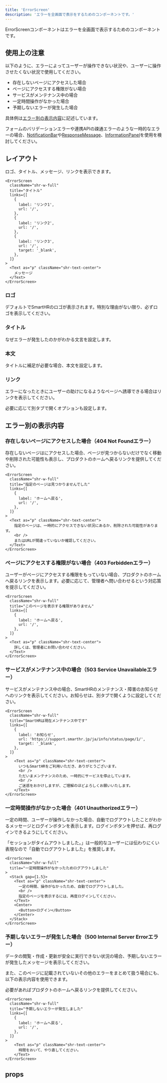 ```yaml
---
title: 'ErrorScreen'
description: 'エラーを全画面で表示をするためのコンポーネントです。'
---
```


ErrorScreenコンポーネントはエラーを全画面で表示するためのコンポーネントです。

<ComponentStory name="ErrorScreen" />

## 使用上の注意

以下のように、エラーによってユーザーが操作できない状況や、ユーザーに操作させたくない状況で使用してください。

- 存在しないページにアクセスした場合
- ページにアクセスする権限がない場合
- サービスがメンテナンス中の場合
- 一定時間操作がなかった場合
- 予期しないエラーが発生した場合

具体例は<a href="#h2-2">エラー別の表示内容</a>に記述しています。

フォームのバリデーションエラーや連携APIの疎通エラーのような一時的なエラーの場合、[NotificationBar](/products/components/notification-bar/)や[ResponseMessage](/products/components/response-message/)、[InformationPanel](/products/components/information-panel/)を使用を検討してください。

## レイアウト

ロゴ、タイトル、メッセージ、リンクを表示できます。

```tsx editable codeBlock
<ErrorScreen
  className="shr-w-full"
  title="タイトル"
  links={[
    {
      label: 'リンク1',
      url: '/',
    },
    {
      label: 'リンク2',
      url: '/',
    },
    {
      label: 'リンク3',
      url: '/',
      target: '_blank',
    },
  ]}
>
  <Text as="p" className="shr-text-center">
    メッセージ
  </Text>
</ErrorScreen>
```

### ロゴ

デフォルトでSmartHRのロゴが表示されます。特別な理由がない限り、必ずロゴを表示してください。

### タイトル

なぜエラーが発生したのかがわかる文言を設定します。

### 本文

タイトルに補足が必要な場合、本文を設定します。

### リンク

エラーになったときにユーザーの助けになるようなページへ誘導できる場合はリンクを表示してください。

必要に応じて別タブで開くオプションも設定します。

## エラー別の表示内容

### 存在しないページにアクセスした場合（404 Not Foundエラー）

存在しないページはにアクセスした場合、ページが見つからないだけでなく移動や削除された可能性も表示し、プロダクトのホームへ戻るリンクを提供してください。

```tsx editable codeBlock
<ErrorScreen
  className="shr-w-full"
  title="指定のページは見つかりませんでした"
  links={[
    {
      label: 'ホームへ戻る',
      url: '/',
    },
  ]}
>
  <Text as="p" className="shr-text-center">
    指定のページは、一時的にアクセスできない状況にあるか、削除された可能性があります。
    <br />
    またはURLが間違っていないか確認してください。
  </Text>
</ErrorScreen>
```

### ページにアクセスする権限がない場合（403 Forbiddenエラー）

ユーザーがページにアクセスする権限をもっていない場合、プロダクトのホームへ戻るリンクを表示します。必要に応じて、管理者へ問い合わせるという対応策を提示してください。

```tsx editable codeBlock
<ErrorScreen
  className="shr-w-full"
  title="このページを表示する権限がありません"
  links={[
    {
      label: 'ホームへ戻る',
      url: '/',
    },
  ]}
>
  <Text as="p" className="shr-text-center">
    詳しくは、管理者にお問い合わせください。
  </Text>
</ErrorScreen>
```

### サービスがメンテナンス中の場合（503 Service Unavailableエラー）

サービスがメンテナンス中の場合、SmartHRのメンテナンス・障害のお知らせへのリンクを表示してください。お知らせは、別タブで開くように設定してください。

```tsx editable codeBlock
<ErrorScreen
  className="shr-w-full"
  title="SmartHRは現在メンテナンス中です"
  links={[
    {
      label: 'お知らせ',
      url: 'https://support.smarthr.jp/ja/info/status/page/1/',
      target: '_blank',
    },
  ]}
>
    <Text as="p" className="shr-text-center">
      いつもSmartHRをご利用いただき、ありがとうございます。
      <br />
      ただいまメンテナンスのため、一時的にサービスを停止しています。
      <br />
      ご迷惑をおかけしますが、ご理解のほどよろしくお願いいたします。
    </Text>
</ErrorScreen>
```

### 一定時間操作がなかった場合（401 Unauthorizedエラー）

一定の時間、ユーザーが操作しなかった場合、自動でログアウトしたことがわかるメッセージとログインボタンを表示します。ログインボタンを押せば、再ログインできるようにしてください。

「セッションがタイムアウトしました。」は一般的なユーザーには伝わりにくい表現なので「自動でログアウトしました」を推奨します。

```tsx editable codeBlock
<ErrorScreen
  className="shr-w-full"
  title="一定時間操作がなかったためログアウトしました"
>
  <Stack gap={1.5}>
    <Text as="p" className="shr-text-center">
      一定の時間、操作がなかったため、自動でログアウトしました。
      <br />
      指定のページを表示するには、再度ログインしてください。
    </Text>
    <Center>
      <Button>ログイン</Button>
    </Center>
  </Stack>
</ErrorScreen>
```

### 予期しないエラーが発生した場合（500 Internal Server Errorエラー）

データの閲覧・作成・更新が安全に実行できない状況の場合、予期しないエラーが発生したメッセージを表示してください。

また、このページに記載されていないその他のエラーをまとめて扱う場合にも、以下の表示内容を使用できます。

必要があればプロダクトのホームへ戻るリンクを提供してください。

```tsx editable codeBlock
<ErrorScreen
  className="shr-w-full"
  title="予期しないエラーが発生しました"
  links={[
    {
      label: 'ホームへ戻る',
      url: '/',
    },
  ]}
>
    <Text as="p" className="shr-text-center">
      時間をおいて、やり直してください。
    </Text>
</ErrorScreen>
```

## props

<ComponentPropsTable name="ErrorScreen" />


